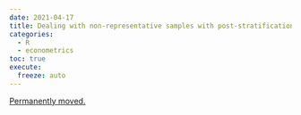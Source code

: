 ```yaml
---
date: 2021-04-17
title: Dealing with non-representative samples with post-stratification
categories:
  - R
  - econometrics
toc: true
execute:
  freeze: auto
---
```


[Permanently moved.](../../posts/2021-04-17-post_strat.qmd)
